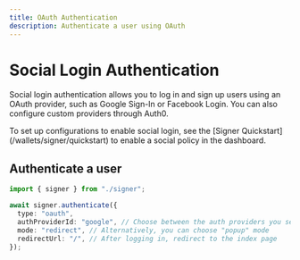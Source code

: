 ```yaml
---
title: OAuth Authentication
description: Authenticate a user using OAuth
---
```


# Social Login Authentication

Social login authentication allows you to log in and sign up users using an OAuth provider, such as Google Sign-In or Facebook Login. You can also configure custom providers through Auth0.

<Tip>
  To set up configurations to enable social login, see the [Signer
  Quickstart](/wallets/signer/quickstart) to enable a social policy in the
  dashboard.
</Tip>

## Authenticate a user

<CodeBlocks>

```ts twoslash [example.ts]
import { signer } from "./signer";

await signer.authenticate({
  type: "oauth",
  authProviderId: "google", // Choose between the auth providers you selected to support from your auth policy
  mode: "redirect", // Alternatively, you can choose "popup" mode
  redirectUrl: "/", // After logging in, redirect to the index page
});
```

<Markdown src="../../../shared/signer/signer.mdx" />

</CodeBlocks>
